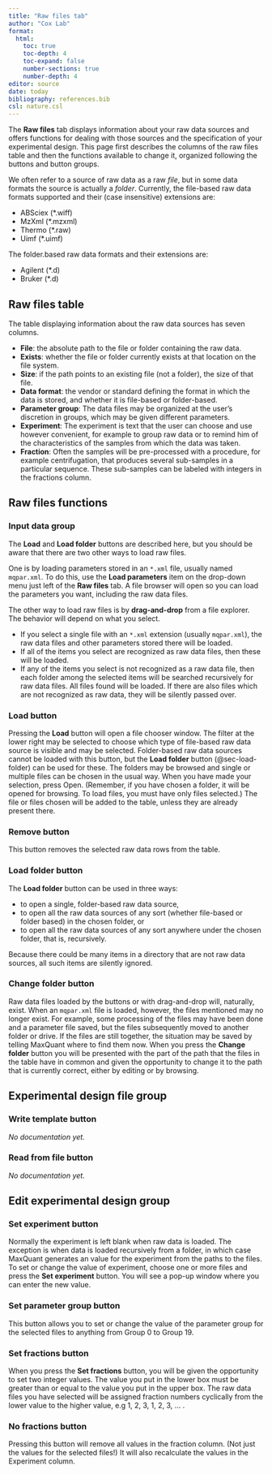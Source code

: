 ```yaml
---
title: "Raw files tab"
author: "Cox Lab"
format: 
  html:
    toc: true
    toc-depth: 4
    toc-expand: false
    number-sections: true
    number-depth: 4
editor: source
date: today
bibliography: references.bib
csl: nature.csl
---
```



The __Raw files__ tab displays information about your raw data sources and offers functions for dealing with those sources and the specification of your experimental design. This page first describes the columns of the raw files table and then the functions available to change it, organized following the buttons and button groups.

We often refer to a source of raw data as a raw _file_, but in some data formats the source is actually a _folder_. Currently, the file-based raw data formats supported and their (case insensitive) extensions are:

  * ABSciex (*.wiff)
  * MzXml (*.mzxml)
  * Thermo (*.raw)
  * Uimf (*.uimf)
  
The folder.based raw data formats and their extensions are:

  * Agilent (*.d)
  * Bruker (*.d)

## Raw files table

The table displaying information about the raw data sources has seven columns.

  - **File**: the absolute path to the file or folder containing the raw data.
  - **Exists**: whether the file or folder currently exists at that location on the file system.
  - **Size**: if the path points to an existing file (not a folder), the size of that file.
  - **Data format**: the vendor or standard defining the format in which the data is stored, and whether it is file-based or folder-based.
  - **Parameter group**: The data files may be organized at the user's discretion in groups, which may be given different parameters.
  - **Experiment**: The experiment is text that the user can choose and use however convenient, for example to group raw data or to remind him of the characteristics of the samples from which the data was taken.
  - **Fraction**: Often the samples will be pre-processed with a procedure, for example centrifugation, that produces several sub-samples in a particular sequence. These sub-samples can be labeled with integers in the fractions column.

## Raw files functions

### Input data group

The __Load__ and __Load folder__ buttons are described here, but you should be aware that there are two other ways to load raw files.

One is by loading parameters stored in an `*.xml` file, usually named `mqpar.xml`. To do this, use the **Load parameters** item on the drop-down menu just left of the __Raw files__ tab. A file browser will open so you can load the parameters you want, including the raw data files.

The other way to load raw files is by **drag-and-drop** from a file explorer. The behavior will depend on what you select.

  * If you select a single file with an `*.xml` extension (usually `mqpar.xml`), the raw data files and other parameters stored there will be loaded.
  * If all of the items you select are recognized as raw data files, then these will be loaded.
  * If any of the items you select is not recognized as a raw data file, then each folder among the selected items will be searched recursively for raw data files. All files found will be loaded. If there are also files which are not recognized as raw data, they will be silently passed over.

### Load button

Pressing the __Load__ button will open a file chooser window. The filter at the lower right may be selected to choose which type of file-based raw data source is visible and may be selected. Folder-based raw data sources cannot be loaded with this button, but the __Load folder__ button (@sec-load-folder) can be used for these. The folders may be browsed and single or multiple files can be chosen in the usual way. When you have made your selection, press Open. (Remember, if you have chosen a folder, it will be opened for browsing. To load files, you must have only files selected.) The file or files chosen will be added to the table, unless they are already present there.

### Remove button

This button removes the selected raw data rows from the table.

### Load folder button {#sec-load-folder}

The __Load folder__ button can be used in three ways:

  - to open a single, folder-based raw data source,
  - to open all the raw data sources of any sort (whether file-based or folder based) in the chosen folder, or
  - to open all the raw data sources of any sort anywhere under the chosen folder, that is, recursively.
  
Because there could be many items in a directory that are not raw data sources, all such items are silently ignored.

### Change folder button

Raw data files loaded by the buttons or with drag-and-drop will, naturally, exist. When an `mqpar.xml` file is loaded, however, the files mentioned may no longer exist. For example, some processing of the files may have been done and a parameter file saved, but the files subsequently moved to another folder or drive. If the files are still together, the situation may be saved by telling MaxQuant where to find them now. When you press the __Change folder__ button you will be presented with the part of the path that the files in the table have in common and given the opportunity to change it to the path that is currently correct, either by editing or by browsing.

## Experimental design file group

### Write template button

_No documentation yet._

### Read from file button

_No documentation yet._

## Edit experimental design group

### Set experiment button

Normally the experiment is left blank when raw data is loaded. The exception is when data is loaded recursively from a folder, in which case MaxQuant generates an value for the experiment from the paths to the files. To set or change the value of experiment, choose one or more files and press the __Set experiment__ button. You will see a pop-up window where you can enter the new value.

### Set parameter group button

This button allows you to set or change the value of the parameter group for the selected files to anything from Group 0 to Group 19.

### Set fractions button

When you press the __Set fractions__ button, you will be given the opportunity to set two integer values. The value you put in the lower box must be greater than or equal to the value you put in the upper box. The raw data files you have selected will be assigned fraction numbers cyclically from the lower value to the higher value, e.g 1, 2, 3, 1, 2, 3, ... .

### No fractions button

Pressing this button will remove all values in the fraction column. (Not just the values for the selected files!) It will also recalculate the values in the Experiment column.

